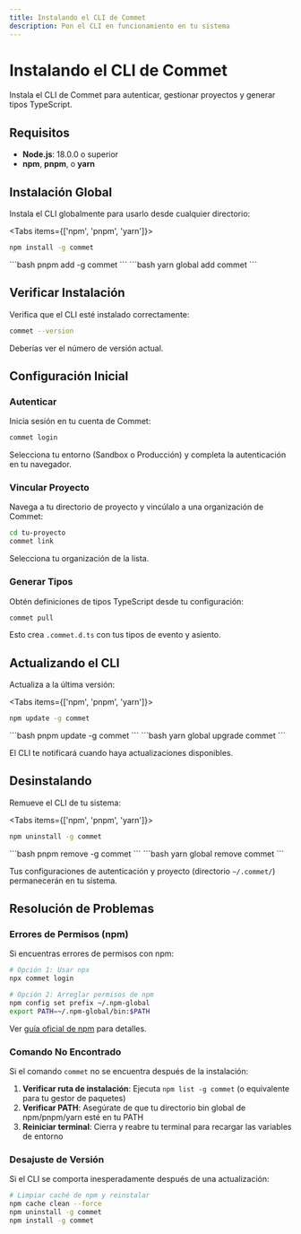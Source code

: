```yaml
---
title: Instalando el CLI de Commet
description: Pon el CLI en funcionamiento en tu sistema
---
```



# Instalando el CLI de Commet

Instala el CLI de Commet para autenticar, gestionar proyectos y generar tipos TypeScript.

## Requisitos

- **Node.js**: 18.0.0 o superior
- **npm**, **pnpm**, o **yarn**

## Instalación Global

Instala el CLI globalmente para usarlo desde cualquier directorio:

<Tabs items={['npm', 'pnpm', 'yarn']}>
<Tab value="npm">
```bash
npm install -g commet
```
</Tab>
<Tab value="pnpm">
```bash
pnpm add -g commet
```
</Tab>
<Tab value="yarn">
```bash
yarn global add commet
```
</Tab>
</Tabs>

## Verificar Instalación

Verifica que el CLI esté instalado correctamente:

```bash
commet --version
```

Deberías ver el número de versión actual.

## Configuración Inicial

<Steps>
<Step>

### Autenticar

Inicia sesión en tu cuenta de Commet:

```bash
commet login
```

Selecciona tu entorno (Sandbox o Producción) y completa la autenticación en tu navegador.

</Step>

<Step>

### Vincular Proyecto

Navega a tu directorio de proyecto y vincúlalo a una organización de Commet:

```bash
cd tu-proyecto
commet link
```

Selecciona tu organización de la lista.

</Step>

<Step>

### Generar Tipos

Obtén definiciones de tipos TypeScript desde tu configuración:

```bash
commet pull
```

Esto crea `.commet.d.ts` con tus tipos de evento y asiento.

</Step>
</Steps>

## Actualizando el CLI

Actualiza a la última versión:

<Tabs items={['npm', 'pnpm', 'yarn']}>
<Tab value="npm">
```bash
npm update -g commet
```
</Tab>
<Tab value="pnpm">
```bash
pnpm update -g commet
```
</Tab>
<Tab value="yarn">
```bash
yarn global upgrade commet
```
</Tab>
</Tabs>

El CLI te notificará cuando haya actualizaciones disponibles.

## Desinstalando

Remueve el CLI de tu sistema:

<Tabs items={['npm', 'pnpm', 'yarn']}>
<Tab value="npm">
```bash
npm uninstall -g commet
```
</Tab>
<Tab value="pnpm">
```bash
pnpm remove -g commet
```
</Tab>
<Tab value="yarn">
```bash
yarn global remove commet
```
</Tab>
</Tabs>

Tus configuraciones de autenticación y proyecto (directorio `~/.commet/`) permanecerán en tu sistema.

## Resolución de Problemas

### Errores de Permisos (npm)

Si encuentras errores de permisos con npm:

```bash
# Opción 1: Usar npx
npx commet login

# Opción 2: Arreglar permisos de npm
npm config set prefix ~/.npm-global
export PATH=~/.npm-global/bin:$PATH
```

Ver [guía oficial de npm](https://docs.npmjs.com/resolving-eacces-permissions-errors-when-installing-packages-globally) para detalles.

### Comando No Encontrado

Si el comando `commet` no se encuentra después de la instalación:

1. **Verificar ruta de instalación**: Ejecuta `npm list -g commet` (o equivalente para tu gestor de paquetes)
2. **Verificar PATH**: Asegúrate de que tu directorio bin global de npm/pnpm/yarn esté en tu PATH
3. **Reiniciar terminal**: Cierra y reabre tu terminal para recargar las variables de entorno

### Desajuste de Versión

Si el CLI se comporta inesperadamente después de una actualización:

```bash
# Limpiar caché de npm y reinstalar
npm cache clean --force
npm uninstall -g commet
npm install -g commet
```


